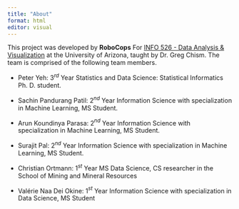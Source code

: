 ```yaml
---
title: "About"
format: html
editor: visual
---
```


This project was developed by **RoboCops** For [INFO 526 - Data Analysis & Visualization](https://datavizaz.org/) at the University of Arizona, taught by Dr. Greg Chism. The team is comprised of the following team members.

-   Peter Yeh: 3$^{rd}$ Year Statistics and Data Science: Statistical Informatics Ph. D. student.

-   Sachin Pandurang Patil: 2$^{nd}$ Year Information Science with specialization in Machine Learning, MS Student.

-   Arun Koundinya Parasa: 2$^{nd}$ Year Information Science with specialization in Machine Learning, MS Student.

-   Surajit Pal: 2$^{nd}$ Year Information Science with specialization in Machine Learning, MS Student.

-   Christian Ortmann: 1$^{st}$ Year MS Data Science, CS researcher in the School of Mining and Mineral Resources

-   Valérie Naa Dei Okine: 1$^{st}$ Year Information Science with specialization in Data Science, MS Student